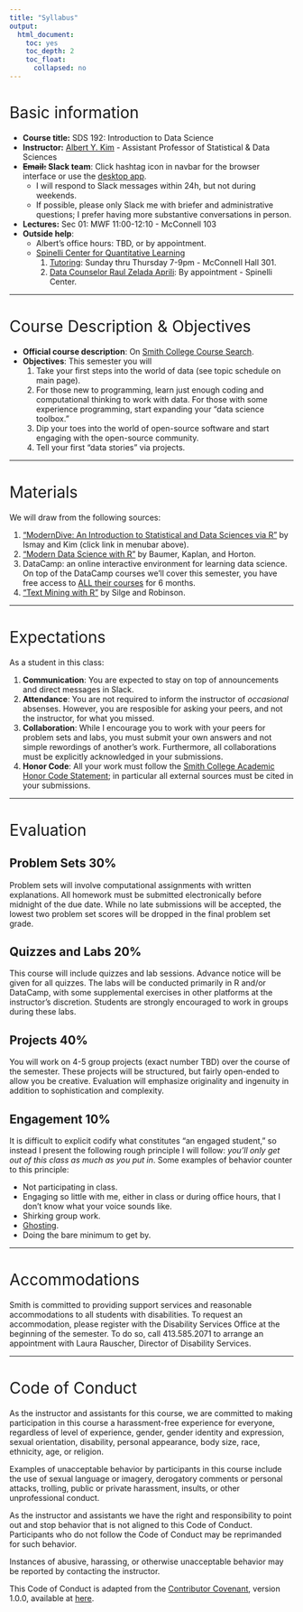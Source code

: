```yaml
---
title: "Syllabus"
output:
  html_document:
    toc: yes
    toc_depth: 2
    toc_float:
      collapsed: no
---
```


<style>
h1{font-weight: 400;}
</style>


# Basic information {#basicinfo}

* **Course title:** SDS 192: Introduction to Data Science
* **Instructor:** [Albert Y. Kim](https://rudeboybert.rbind.io/){target="_blank"} - Assistant Professor of Statistical & Data Sciences
* **~~Email:~~ Slack team**: Click hashtag icon in navbar for the browser interface or use the [desktop app](https://slack.com/downloads/){target="_blank"}.
    + I will respond to Slack messages within 24h, but not during weekends.
    + If possible, please only Slack me with briefer and administrative questions; I prefer having more substantive conversations in person.
* **Lectures:** Sec 01: MWF 11:00-12:10 - McConnell 103
* **Outside help**:
    + Albert's office hours: TBD, or by appointment.
    + [Spinelli Center for Quantitative Learning](https://www.smith.edu/qlc/){target="_blank"}
        1. [Tutoring](https://www.smith.edu/qlc/tutoring.html?colStats=open#PanelStats){target="_blank"}: Sunday thru Thursday 7-9pm - McConnell Hall 301.
        1. [Data Counselor Raul Zelada Aprili](https://www.smith.edu/qlc/tutoring.html?colDataCnslr=open#PanelDataCnslr){target="_blank"}: By appointment - Spinelli Center.



*** 


    
# Course Description & Objectives

* **Official course description**: On [Smith College
Course Search](https://www.smith.edu/academics/academic-program/curriculum/course-search?term=Fall+2018&dept=Statistical+and+Data+Sciences&instr=Albert+Y.+Kim&credits=&course_numb=192&course_keywd=&op=Submit&form_build_id=form-7cQWYLnNXxPrKj_HYG_M0FCUgwmOR_VZguPCdiDJOZU&form_id=campus_course_search_basic_search_form){target="_blank"}.
* **Objectives**: This semester you will
    1. Take your first steps into the world of data (see topic schedule on main page).
    1. For those new to programming, learn just enough coding and computational thinking to work with data. For those with some experience programming, start expanding your "data science toolbox."
    1. Dip your toes into the world of open-source software and start engaging with the open-source community.
    1. Tell your first "data stories" via projects.



***



# Materials

We will draw from the following sources:

1. ["ModernDive: An Introduction to Statistical and Data Sciences via R"](https://moderndive.netlify.com/){target="_blank"} by Ismay and Kim (click link in menubar above).
1. ["Modern Data Science with R"](https://mdsr-book.github.io/){target="_blank"} by Baumer, Kaplan, and Horton.
1. DataCamp: an online interactive environment for learning data science. On top of the DataCamp courses we'll cover this semester, you have free access to [ALL their courses](https://www.datacamp.com/courses/all){target="_blank"} for 6 months. 
1. ["Text Mining with R"](https://www.tidytextmining.com/){target="_blank"} by Silge and Robinson.



***  



# Expectations {#expectations}

As a student in this class:

1. **Communication**: You are expected to stay on top of announcements and
direct messages in Slack.
1. **Attendance**: You are not required to inform the instructor of *occasional* absenses.
However, you are resposible for asking your peers, and not the instructor, for
what you missed.
1. **Collaboration**: While I encourage you to work with your peers for problem
sets and labs, you must submit your own answers and not simple rewordings of
another's work. Furthermore, all collaborations must be explicitly acknowledged
in your submissions.
1. **Honor Code**: All your work must follow the [Smith College Academic Honor
Code
Statement](https://www.smith.edu/sao/handbook/socialconduct/honorcode.php){target="_blank"};
in particular all external sources must be cited in your submissions.


    
***



# Evaluation

## Problem Sets 30%

Problem sets will involve computational assignments with written explanations. All homework must be submitted electronically before midnight of the due date. While no late submissions will be accepted, the lowest two problem set scores will be dropped in the final problem set grade.

## Quizzes and Labs 20% {#termproject}

This course will include quizzes and lab sessions. Advance notice will be given for all quizzes. The labs will be conducted primarily in R and/or DataCamp, with some supplemental exercises in other platforms at the instructor’s discretion. Students are strongly encouraged to work in groups during these labs. 

## Projects 40%

You will work on 4-5 group projects (exact number TBD) over the course of the semester. These projects will be structured, but fairly open-ended to allow you be creative. Evaluation will emphasize originality and ingenuity in addition to sophistication and complexity.

## Engagement 10% {#engagement}

It is difficult to explicit codify what constitutes "an engaged student," so 
instead I present the following rough principle I will follow: *you'll only get
out of this class as much as you put in*. Some examples of behavior counter to
this principle:

* Not participating in class.
* Engaging so little with me, either in class or during office hours, that I
don't know what your voice sounds like.
* Shirking group work.
* [Ghosting](https://www.urbandictionary.com/define.php?term=Ghosting&utm_source=search-action){target="_blank"}.
* Doing the bare minimum to get by. 



***



# Accommodations
 
Smith is committed to providing support services and reasonable accommodations to all students with disabilities. To request an accommodation, please register with the Disability Services Office at the beginning of the semester. To do so, call 413.585.2071 to arrange an appointment with Laura Rauscher, Director of Disability Services.



*** 



# Code of Conduct

As the instructor and assistants for this course, we are committed to making
participation in this course a harassment-free experience for everyone,
regardless of level of experience, gender, gender identity and expression,
sexual orientation, disability, personal appearance, body size, race, ethnicity,
age, or religion.

Examples of unacceptable behavior by participants in this course include the use
of sexual language or imagery, derogatory comments or personal attacks,
trolling, public or private harassment, insults, or other unprofessional
conduct.

As the instructor and assistants we have the right and responsibility to point
out and stop behavior that is not aligned to this Code of Conduct. Participants
who do not follow the Code of Conduct may be reprimanded for such behavior.

Instances of abusive, harassing, or otherwise unacceptable behavior may be
reported by contacting the instructor.

This Code of Conduct is adapted from the [Contributor
Covenant](http://contributor-covenant.org){target="_blank"}, version 1.0.0,
available at
[here](http://contributor-covenant.org/version/1/0/0/){target="_blank"}.

